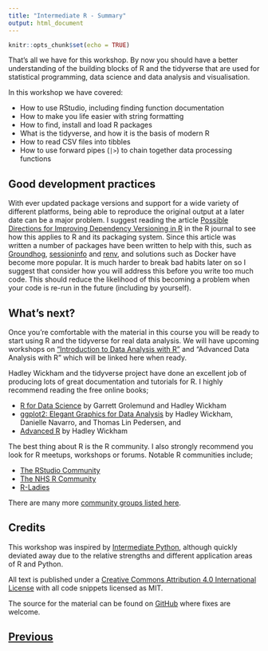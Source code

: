```yaml
---
title: "Intermediate R - Summary"
output: html_document
---
```


```r
knitr::opts_chunk$set(echo = TRUE)
```

That's all we have for this workshop. By now you should have a better understanding 
of the building blocks of R and the tidyverse that are used for statistical
programming, data science and data analysis and visualisation.

In this workshop we have covered:

* How to use RStudio, including finding function documentation
* How to make you life easier with string formatting
* How to find, install and load R packages
* What is the tidyverse, and how it is the basis of modern R
* How to read CSV files into tibbles
* How to use forward pipes (`|>`) to chain together data processing functions

## Good development practices

With ever updated package versions and support for a wide variety of different 
platforms, being able to reproduce the original output at a later date can be a
major problem. I suggest reading the article 
[Possible Directions for Improving Dependency Versioning in R](https://journal.r-project.org/archive/2013-1/ooms.pdf)
in the R journal to see how this applies to R and its packaging system. Since 
this article was written a number of packages have been written to help with this, 
such as [Groundhog](http://datacolada.org/95), 
[sessioninfo](https://cran.rstudio.com/web/packages/sessioninfo/index.html) and 
[renv](https://rstudio.github.io/renv/articles/renv.html), and solutions 
such as Docker have become more popular. It is much harder to break bad habits
later on so I suggest that consider how you will address this before you write
too much code. This should reduce the likelihood of this becoming a problem when 
your code is re-run in the future (including by yourself).

## What's next?

Once you're comfortable with the material in this course you will be ready to 
start using R and the tidyverse for real data analysis. We will have upcoming
workshops on ["Introduction to Data Analysis with R"](https://chryswoods.com/data_analysis_r/index.html) and 
"Advanced Data Analysis with R" which will be linked here when ready.

Hadley Wickham and the tidyverse project have done an excellent job of producing
lots of great documentation and tutorials for R. I highly recommend reading
the free online books;

* [R for Data Science](https://r4ds.had.co.nz) by Garrett Grolemund and Hadley Wickham
* [ggplot2: Elegant Graphics for Data Analysis](https://ggplot2-book.org) by Hadley Wickham, Danielle Navarro, and Thomas Lin Pedersen, and
* [Advanced R](https://adv-r.hadley.nz) by Hadley Wickham

The best thing about R is the R community. I also strongly recommend you look 
for R meetups, workshops or forums. Notable R communities include;

* [The RStudio Community](https://community.rstudio.com)
* [The NHS R Community](https://nhsrcommunity.com)
* [R-Ladies](https://rladies.org)

There are many more [community groups listed here](https://blog.revolutionanalytics.com/2017/06/r-community.html).

## Credits

This workshop was inspired by [Intermediate Python](https://milliams.com/courses/intermediate_python),
although quickly deviated away due to the relative strengths and different application
areas of R and Python.

All text is published under a 
[Creative Commons Attribution 4.0 International License](https://creativecommons.org/licenses/by/4.0/)
with all code snippets licensed as MIT.

The source for the material can be found on 
[GitHub](https://github.com/chryswoods/siremol.org/tree/master/chryswoods.com/intermediate_r) 
where fixes are welcome.

## [Previous](magrittr.html)
